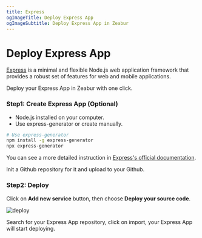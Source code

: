 ```yaml
---
title: Express
ogImageTitle: Deploy Express App
ogImageSubtitle: Deploy Express App in Zeabur
---
```


# Deploy Express App

[Express](https://expressjs.com/) is a minimal and flexible Node.js web application framework that provides a robust set of features for web and mobile applications.

Deploy your Express App in Zeabur with one click.

### Step1: Create Express App (Optional)

- Node.js installed on your computer.
- Use express-generator or create manually.

```bash
# Use express-generator
npm install -g express-generator
npx express-generator
```

You can see a more detailed instruction in [Express's official documentation](https://expressjs.com/en/starter/installing.html).

Init a Github repository for it and upload to your Github.

### Step2: Deploy

Click on **Add new service** button, then choose **Deploy your source code**.

![deploy](/framework/deploy.png)

Search for your Express App repository, click on import, your Express App will start deploying.

